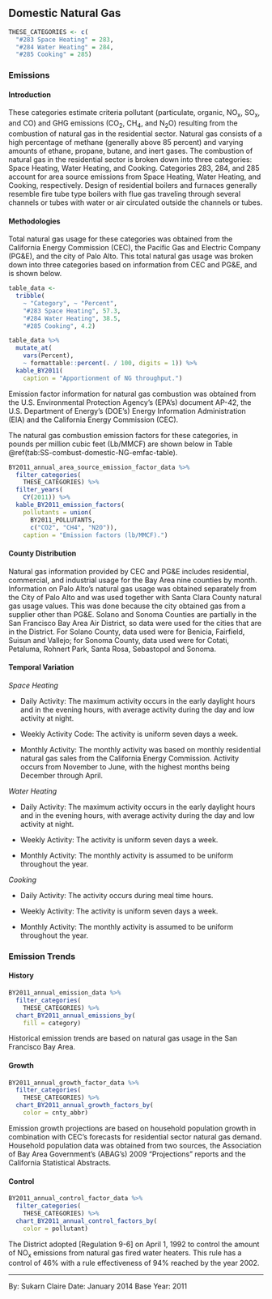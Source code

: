 ## Domestic Natural Gas

```r
THESE_CATEGORIES <- c(
  "#283 Space Heating" = 283,
  "#284 Water Heating" = 284,
  "#285 Cooking" = 285)
```

### Emissions

#### Introduction {-}

These categories estimate criteria pollutant (particulate, organic, NO~x~, SO~x~, and CO) and GHG emissions (CO~2~, CH~4~, and N~2~O) resulting from the combustion of natural gas in the residential sector. Natural gas consists of a high percentage of methane (generally above 85 percent) and varying amounts of ethane, propane, butane, and inert gases. The combustion of natural gas in the residential sector is broken down into three categories: Space Heating, Water Heating, and Cooking. Categories 283, 284, and 285 account for area source emissions from Space Heating, Water Heating, and Cooking, respectively.
Design of residential boilers and furnaces generally resemble fire tube type boilers with flue gas traveling through several channels or tubes with water or air circulated outside the channels or tubes.

#### Methodologies {-}

Total natural gas usage for these categories was obtained from the California Energy Commission (CEC), the Pacific Gas and Electric Company (PG&E), and the city of Palo Alto. This total natural gas usage was broken down into three categories based on information from CEC and PG&E, and is shown below.

```r
table_data <-
  tribble(
    ~ "Category", ~ "Percent",
    "#283 Space Heating", 57.3,
    "#284 Water Heating", 38.5,
    "#285 Cooking", 4.2)

table_data %>%
  mutate_at(
    vars(Percent),
    ~ formattable::percent(. / 100, digits = 1)) %>%
  kable_BY2011(
    caption = "Apportionment of NG throughput.")
```

Emission factor information for natural gas combustion was obtained from the U.S. Environmental Protection Agency’s (EPA's) document AP-42, the U.S. Department of Energy’s (DOE’s) Energy Information Administration (EIA) and the California Energy Commission (CEC).

The natural gas combustion emission factors for these categories, in pounds per million cubic feet (Lb/MMCF) are shown below in Table \@ref(tab:SS-combust-domestic-NG-emfac-table).

```r
BY2011_annual_area_source_emission_factor_data %>%
  filter_categories(
    THESE_CATEGORIES) %>%
  filter_years(
    CY(2011)) %>%
  kable_BY2011_emission_factors(
    pollutants = union(
      BY2011_POLLUTANTS,
      c("CO2", "CH4", "N2O")),
    caption = "Emission factors (lb/MMCF).")
```

#### County Distribution {-}

Natural gas information provided by CEC and PG&E includes residential, commercial, and industrial usage for the Bay Area nine counties by month. Information on Palo Alto's natural gas usage was obtained separately from the City of Palo Alto and was used together with Santa Clara County natural gas usage values. This was done because the city obtained gas from a supplier other than PG&E. Solano and Sonoma Counties are partially in the San Francisco Bay Area Air District, so data were used for the cities that are in the District. For Solano County, data used were for Benicia, Fairfield, Suisun and Vallejo; for Sonoma County, data used were for Cotati, Petaluma, Rohnert Park, Santa Rosa, Sebastopol and Sonoma.

#### Temporal Variation {-}

*Space Heating*

- Daily Activity: The maximum activity occurs in the early daylight hours and in the evening hours, with average activity during the day and low activity at night.

- Weekly Activity Code: The activity is uniform seven days a week.

- Monthly Activity: The monthly activity was based on monthly residential natural gas sales from the California Energy Commission. Activity occurs from November to June, with the highest months being December through April.

*Water Heating*

- Daily Activity: The maximum activity occurs in the early daylight hours and in the evening hours, with average activity during the day and low activity at night.

- Weekly Activity: The activity is uniform seven days a week.

- Monthly Activity: The monthly activity is assumed to be uniform throughout the year. 

*Cooking*

- Daily Activity: The activity occurs during meal time hours.

- Weekly Activity: The activity is uniform seven days a week.

- Monthly Activity: The monthly activity is assumed to be uniform throughout the year.

### Emission Trends

#### History {-}

```r
BY2011_annual_emission_data %>%
  filter_categories(
    THESE_CATEGORIES) %>%
  chart_BY2011_annual_emissions_by(
    fill = category) 
```

Historical emission trends are based on natural gas usage in the San Francisco Bay Area.

#### Growth {-}

```r
BY2011_annual_growth_factor_data %>%
  filter_categories(
    THESE_CATEGORIES) %>%
  chart_BY2011_annual_growth_factors_by(
    color = cnty_abbr) 
```

Emission growth projections are based on household population growth in combination with CEC’s forecasts for residential sector natural gas demand. Household population data was obtained from two sources, the Association of Bay Area Government's (ABAG’s) 2009 "Projections" reports and the California Statistical Abstracts.

#### Control {-}

```r
BY2011_annual_control_factor_data %>%
  filter_categories(
    THESE_CATEGORIES) %>%
  chart_BY2011_annual_control_factors_by(
    color = pollutant) 
```

The District adopted [Regulation 9-6] on April 1, 1992 to control the amount of NO~x~ emissions from natural gas fired water heaters. This rule has a control of 46% with a rule effectiveness of 94% reached by the year 2002.

***

By: Sukarn Claire 
Date: January 2014 
Base Year: 2011
